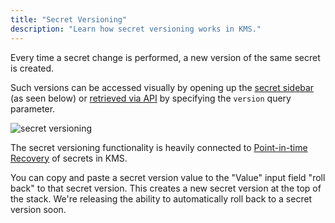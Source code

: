```yaml
---
title: "Secret Versioning"
description: "Learn how secret versioning works in KMS."
---
```


Every time a secret change is performed, a new version of the same secret is created. 

Such versions can be accessed visually by opening up the [secret sidebar](/documentation/platform/project#drawer) (as seen below) or [retrieved via API](/api-reference/endpoints/secrets/read) 
by specifying the `version` query parameter.

![secret versioning](../../images/platform/secret-versioning.png)

The secret versioning functionality is heavily connected to [Point-in-time Recovery](/documentation/platform/pit-recovery) of secrets in KMS.

<Note>
  You can copy and paste a secret version value to the "Value" input field "roll
  back" to that secret version. This creates a new secret version at the top of
  the stack. We're releasing the ability to automatically roll back to
  a secret version soon.
</Note>
